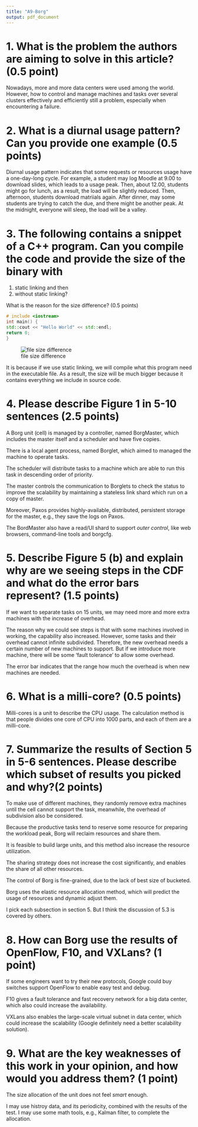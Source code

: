 ```yaml
---
title: "A9-Borg"
output: pdf_document
---
```


# 1. What is the problem the authors are aiming to solve in this article? (0.5 point)

Nowadays, more and more data centers were used among the world. However, how to control and manage machines and tasks over several clusters effectively and efficiently still a problem, especially when encountering a failure.

# 2. What is a diurnal usage pattern? Can you provide one example (0.5 points)

Diurnal usage pattern indicates that some requests or resources usage have a one-day-long cycle. For example, a student may log Moodle at 9.00 to download slides, which leads to a usage peak. Then, about 12.00, students might go for lunch, as a result, the load will be slightly reduced. Then, afternoon, students download matriials again. After dinner, may some students are trying to catch the due, and there might be another peak. At the midnight, everyone will sleep, the load will be a valley.

# 3. The following contains a snippet of a C++ program. Can you compile the code and provide the size of the binary with 
1. static linking and then 
2. without static linking? 

What is the reason for the size difference? (0.5 points)

```C++
# include <iostream>
int main() {
std::cout << "Hello World" << std::endl;
return 0;
}
```

![file size difference](cpp.jpg)

It is because if we use static linking, we will compile what this program need in the executable file. As a result, the size will be much bigger because it contains everything we include in source code.

# 4. Please describe Figure 1 in 5-10 sentences (2.5 points)

A Borg unit (cell) is managed by a controller, named BorgMaster, which includes the master itself and a scheduler and have five copies. 

There is a local agent process, named Borglet, which aimed to managed the machine to operate tasks. 

The scheduler will distribute tasks to a machine which are able to run this task in descending order of priority. 

The master controls the communication to Borglets to check the status to improve the scalability by maintaining a stateless link shard which run on a copy of master.

Moreover, Paxos provides highly-available, distributed, persistent storage for the master, e.g., they save the logs on Paxos.

The BordMaster also have a read/UI shard to support *outer control*, like web browsers, command-line tools and borgcfg.

# 5. Describe Figure 5 (b) and explain why are we seeing steps in the CDF and what do the error bars represent? (1.5 points)

If we want to separate tasks on 15 units, we may need more and more extra machines with the increase of overhead.

The reason why we could see steps is that with some machines involved in working, the capability also increased. However, some tasks and their overhead cannot infinite subdivided. Therefore, the new overhead needs a certain number of new machines to support. But if we introduce more machine, there will be some 'fault tolerance' to allow some overhead.

The error bar indicates that the range how much the overhead is when new machines are needed.

# 6. What is a milli-core? (0.5 points)

Milli-cores is a unit to describe the CPU usage. The calculation method is that people divides one core of CPU into 1000 parts, and each of them are a milli-core.

# 7. Summarize the results of Section 5 in 5-6 sentences. Please describe which subset of results you picked and why?(2 points)

To make use of different machines, they randomly remove extra machines until the cell cannot support the task, meanwhile, the overhead of subdivision also be considered.

Because the productive tasks tend to reserve some resource for preparing the workload peak, Borg will reclaim resources and share them.

It is feasible to build large units, and this method also increase the resource utilization.

The sharing strategy does not increase the cost significantly, and enables the share of all other resources.

The control of Borg is fine-grained, due to the lack of best size of bucketed.

Borg uses the elastic resource allocation method, which will predict the usage of resources and dynamic adjust them.

I pick each subsection in section 5. But I think the discussion of 5.3 is covered by others.

# 8. How can Borg use the results of OpenFlow, F10, and VXLans? (1 point)

If some engineers want to try their new protocols, Google could buy switches support OpenFlow to enable easy test and debug.

F10 gives a fault tolerance and fast recovery network for a big data center, which also could increase the availability.

VXLans also enables the large-scale virtual subnet in data center, which could increase the scalability (Google definitely need a better scalability solution).

# 9. What are the key weaknesses of this work in your opinion, and how would you address them? (1 point)

The size allocation of the unit does not feel *smart* enough.

I may use histroy data, and its periodicity, combined with the results of the test. I may use some math tools, e.g., Kalman filter, to complete the allocation.



